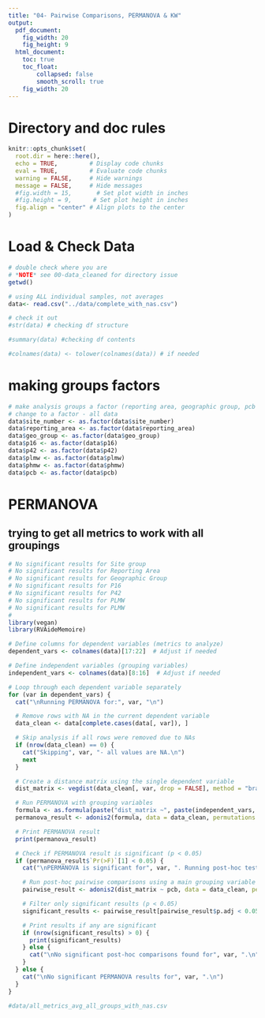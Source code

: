 ```yaml
---
title: "04- Pairwise Comparisons, PERMANOVA & KW"
output:
  pdf_document: 
    fig_width: 20
    fig_height: 9
  html_document: 
    toc: true
    toc_float:
        collapsed: false
        smooth_scroll: true
    fig_width: 20
---
```


# Directory and doc rules

```r

knitr::opts_chunk$set(
  root.dir = here::here(),
  echo = TRUE,         # Display code chunks
  eval = TRUE,         # Evaluate code chunks
  warning = FALSE,     # Hide warnings
  message = FALSE,     # Hide messages
  #fig.width = 15,       # Set plot width in inches
  #fig.height = 9,      # Set plot height in inches
  fig.align = "center" # Align plots to the center
)

```

# Load & Check Data
```r

# double check where you are
# *NOTE* see 00-data_cleaned for directory issue
getwd()

# using ALL individual samples, not averages
data<- read.csv("../data/complete_with_nas.csv")

# check it out
#str(data) # checking df structure

#summary(data) #checking df contents

#colnames(data) <- tolower(colnames(data)) # if needed

```

# making groups factors
```r
# make analysis groups a factor (reporting area, geographic group, pcb group, site, pah group)
# change to a factor - all data
data$site_number <- as.factor(data$site_number)
data$reporting_area <- as.factor(data$reporting_area)
data$geo_group <- as.factor(data$geo_group)
data$p16 <- as.factor(data$p16)
data$p42 <- as.factor(data$p42)
data$plmw <- as.factor(data$plmw)
data$phmw <- as.factor(data$phmw)
data$pcb <- as.factor(data$pcb)

```

# PERMANOVA
## trying to get all metrics to work with all groupings
```r

# No significant results for Site group
# No significant results for Reporting Area
# No significant results for Geographic Group
# No significant results for P16
# No significant results for P42
# No significant results for PLMW
# No significant results for PLMW
# 
library(vegan)
library(RVAideMemoire)

# Define columns for dependent variables (metrics to analyze)
dependent_vars <- colnames(data)[17:22]  # Adjust if needed

# Define independent variables (grouping variables)
independent_vars <- colnames(data)[8:16]  # Adjust if needed

# Loop through each dependent variable separately
for (var in dependent_vars) {
  cat("\nRunning PERMANOVA for:", var, "\n")

  # Remove rows with NA in the current dependent variable
  data_clean <- data[complete.cases(data[, var]), ]

  # Skip analysis if all rows were removed due to NAs
  if (nrow(data_clean) == 0) {
    cat("Skipping", var, "- all values are NA.\n")
    next
  }

  # Create a distance matrix using the single dependent variable
  dist_matrix <- vegdist(data_clean[, var, drop = FALSE], method = "bray")

  # Run PERMANOVA with grouping variables
  formula <- as.formula(paste("dist_matrix ~", paste(independent_vars, collapse = " + ")))
  permanova_result <- adonis2(formula, data = data_clean, permutations = 999)

  # Print PERMANOVA result
  print(permanova_result)

  # Check if PERMANOVA result is significant (p < 0.05)
  if (permanova_result$`Pr(>F)`[1] < 0.05) {
    cat("\nPERMANOVA is significant for", var, ". Running post-hoc tests...\n")

    # Run post-hoc pairwise comparisons using a main grouping variable (e.g., site_name)
    pairwise_result <- adonis2(dist_matrix ~ pcb, data = data_clean, permutations = 999)

    # Filter only significant results (p < 0.05)
    significant_results <- pairwise_result[pairwise_result$p.adj < 0.05, ]

    # Print results if any are significant
    if (nrow(significant_results) > 0) {
      print(significant_results)
    } else {
      cat("\nNo significant post-hoc comparisons found for", var, ".\n")
    }
  } else {
    cat("\nNo significant PERMANOVA results for", var, ".\n")
  }
}

```











```r

#data/all_metrics_avg_all_groups_with_nas.csv
```

